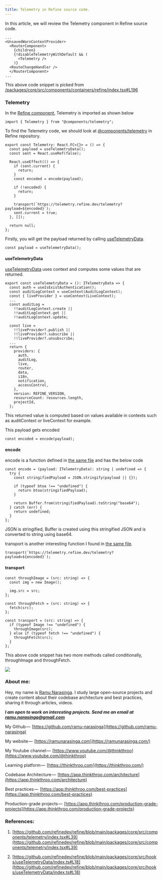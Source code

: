```yaml
---
title: Telemetry in Refine source code.
---
```


In this article, we will review the Telemetry component in Refine source code.

```plaintext
...
<UnsavedWarnContextProvider>
  <RouterComponent>
    {children}
    {!disableTelemetryWithDefault && (
      <Telemetry />
    )}
  <RouteChangeHandler />
  </RouterComponent>
...
```

This above code snippet is picked from [/packages/core/src/components/containers/refine/index.tsx#L196](https://github.com/refinedev/refine/blob/6729794dada71ad34402c8e66303e821193af0d9/packages/core/src/components/containers/refine/index.tsx#L196)

### Telemetry

In the [Refine component](https://github.com/refinedev/refine/blob/6729794dada71ad34402c8e66303e821193af0d9/packages/core/src/components/containers/refine/index.tsx#L196), Telemetry is imported as shown below

```plaintext
import { Telemetry } from "@components/telemetry";
```

To find the Telemetry code, we should look at [@components/telemetry](https://github.com/refinedev/refine/blob/main/packages/core/src/components/telemetry/index.tsx#L39) in Refine repository.

```plaintext
export const Telemetry: React.FC<{}> = () => {
  const payload = useTelemetryData();
  const sent = React.useRef(false);

  React.useEffect(() => {
    if (sent.current) {
      return;
    }
    const encoded = encode(payload);

    if (!encoded) {
      return;
    }

    transport(`https://telemetry.refine.dev/telemetry?payload=${encoded}`);
    sent.current = true;
  }, []);

  return null;
};
```

Firstly, you will get the payload returned by calling [useTelemetryData](https://github.com/refinedev/refine/blob/main/packages/core/src/hooks/useTelemetryData/index.ts#L18).

```plaintext
const payload = useTelemetryData();
```

#### useTelemetryData

[useTelemetryData](https://github.com/refinedev/refine/blob/main/packages/core/src/hooks/useTelemetryData/index.ts#L18) uses context and computes some values that are returned.

```plaintext
export const useTelemetryData = (): ITelemetryData => {
  const auth = useIsExistAuthentication();
  const auditLogContext = useContext(AuditLogContext);
  const { liveProvider } = useContext(LiveContext);
  ...
  const auditLog =
    !!auditLogContext.create ||
    !!auditLogContext.get ||
    !!auditLogContext.update;

  const live =
    !!liveProvider?.publish ||
    !!liveProvider?.subscribe ||
    !!liveProvider?.unsubscribe;
  ...
  return {
    providers: {
      auth,
      auditLog,
      live,
      router,
      data,
      i18n,
      notification,
      accessControl,
    },
    version: REFINE_VERSION,
    resourceCount: resources.length,
    projectId,
  };
```

This returned value is computed based on values available in contexts such as auditContext or liveContext for example.

This payload gets encoded

```plaintext
const encoded = encode(payload);
```

#### encode

encode is a function defined in [the same file](https://github.com/refinedev/refine/blob/main/packages/core/src/hooks/useTelemetryData/index.ts#L18) and has the below code

```plaintext
const encode = (payload: ITelemetryData): string | undefined => {
  try {
    const stringifiedPayload = JSON.stringify(payload || {});

    if (typeof btoa !== "undefined") {
      return btoa(stringifiedPayload);
    }

    return Buffer.from(stringifiedPayload).toString("base64");
  } catch (err) {
    return undefined;
  }
};
```

JSON is stringified, Buffer is created using this stringified JSON and is converted to string using base64.

transport is another interesting function I found in [the same file](https://github.com/refinedev/refine/blob/main/packages/core/src/hooks/useTelemetryData/index.ts#L18).

```plaintext
transport(`https://telemetry.refine.dev/telemetry?payload=${encoded}`);
```

#### transport

```plaintext
const throughImage = (src: string) => {
  const img = new Image();

  img.src = src;
};

const throughFetch = (src: string) => {
  fetch(src);
};

const transport = (src: string) => {
  if (typeof Image !== "undefined") {
    throughImage(src);
  } else if (typeof fetch !== "undefined") {
    throughFetch(src);
  }
};
```

This above code snippet has two more methods called conditionally, throughImage and throughFetch.

![](https://cdn-images-1.medium.com/max/1000/1*ZE8yWs4j0iFJ55nVnWYFhA.png)

### About me:

Hey, my name is [Ramu Narasinga](https://ramunarasinga.com). I study large open-source projects and create content about their codebase architecture and best practices, sharing it through articles, videos.

***I am open to work on interesting projects. Send me an email at ramu.narasinga@gmail.com***

My Github —  [https://github.com/ramu-narasinga](https://github.com/ramu-narasinga)

My website —  [https://ramunarasinga.com](https://ramunarasinga.com/)

My Youtube channel —  [https://www.youtube.com/@thinkthroo](https://www.youtube.com/@thinkthroo)

Learning platform —  [https://thinkthroo.com](https://thinkthroo.com/)

Codebase Architecture —  [https://app.thinkthroo.com/architecture](https://app.thinkthroo.com/architecture)

Best practices —  [https://app.thinkthroo.com/best-practices](https://app.thinkthroo.com/best-practices)

Production-grade projects —  [https://app.thinkthroo.com/production-grade-projects](https://app.thinkthroo.com/production-grade-projects)

### References:

1. [https://github.com/refinedev/refine/blob/main/packages/core/src/components/telemetry/index.tsx#L39](https://github.com/refinedev/refine/blob/main/packages/core/src/components/telemetry/index.tsx#L39)
    
2. [https://github.com/refinedev/refine/blob/main/packages/core/src/hooks/useTelemetryData/index.ts#L18](https://github.com/refinedev/refine/blob/main/packages/core/src/hooks/useTelemetryData/index.ts#L18)